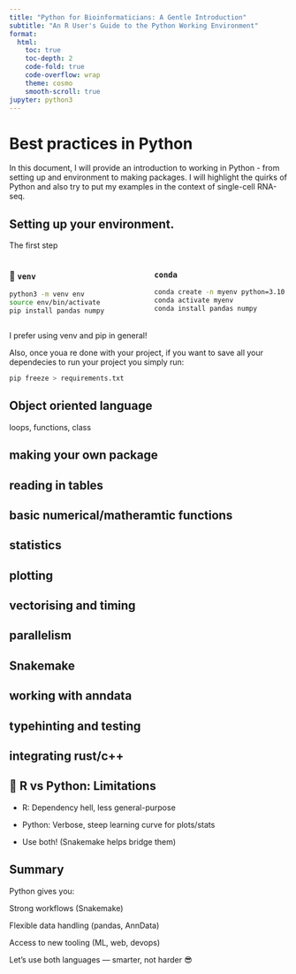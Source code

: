 ```yaml
---
title: "Python for Bioinformaticians: A Gentle Introduction"
subtitle: "An R User's Guide to the Python Working Environment"
format: 
  html:
    toc: true
    toc-depth: 2
    code-fold: true
    code-overflow: wrap
    theme: cosmo
    smooth-scroll: true
jupyter: python3
---
```


# Best practices in Python

In this document, I will provide an introduction to working in Python - from setting up and environment to making packages. I will highlight the quirks of Python and also try to put my examples in the context of single-cell RNA-seq.


## Setting up your environment.

The first step

::: {.columns}
::: {.column width="50%"}

### 🐍 `venv`
```bash
python3 -m venv env
source env/bin/activate
pip install pandas numpy
```
:::

::: {.column width="50%"}
### `conda`
```bash
conda create -n myenv python=3.10
conda activate myenv
conda install pandas numpy
```
::: 

:::

I prefer using venv and pip in general!

Also, once youa re done with your project, if you want to save all your dependecies to run your project you simply run:
```bash
pip freeze > requirements.txt
```

## Object oriented language

loops, functions, class

## making your own package

## reading in tables

## basic numerical/matheramtic functions

## statistics

## plotting

## vectorising and timing

## parallelism


## Snakemake


## working with anndata

## typehinting and testing

## integrating rust/c++


## 🧵 R vs Python: Limitations
::: {.incremental}

- R: Dependency hell, less general-purpose

- Python: Verbose, steep learning curve for plots/stats

- Use both! (Snakemake helps bridge them) 

:::


## Summary

Python gives you:

Strong workflows (Snakemake)

Flexible data handling (pandas, AnnData)

Access to new tooling (ML, web, devops)

Let’s use both languages — smarter, not harder 😎